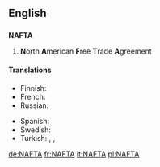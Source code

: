 {{also|nafta}}
==English==

==={{acronym}}===
{{wikipedia}}
'''NAFTA'''

# '''N'''orth '''A'''merican '''F'''ree '''T'''rade '''A'''greement

====Translations====
{{trans-top|North American Free Trade Agreement}}
* Finnish: {{t-|fi|NAFTA}}
* French: {{t-|fr|ALÉNA}}
* Russian: {{t|ru|НАФТА|f|tr=NÁFTA|sc=Cyrl}}
{{trans-mid}}
* Spanish: {{t-|es|TLCAN}}
* Swedish: {{t-|sv|NAFTA}}
* Turkish: {{t-|tr|KASTA}}, {{t-|tr|KAÜSTA}}, {{t-|tr|NAFTA}}
{{trans-bottom}}

[[de:NAFTA]]
[[fr:NAFTA]]
[[it:NAFTA]]
[[pl:NAFTA]]